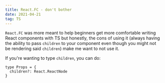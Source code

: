```yaml
---
title: React.FC - don't bother
date: 2021-04-21
tag: TS
---
```


`React.FC` was more meant to help beginners get more comfortable writing React
components with TS but honestly, the cons of using it (always having the ability
to pass `children` to your component even though you might not be rendering said
`children`) make me want to not use it.

If you're wanting to type `children`, you can do:

```tsx
type Props = {
  children?: React.ReactNode
}
```
